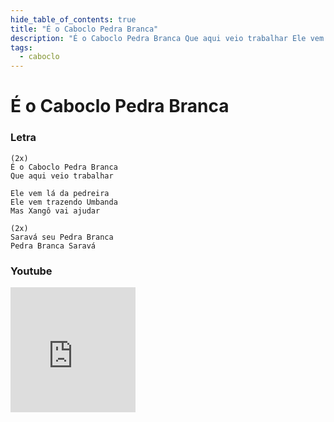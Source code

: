 ```yaml
---
hide_table_of_contents: true
title: "É o Caboclo Pedra Branca"
description: "É o Caboclo Pedra Branca Que aqui veio trabalhar Ele vem lá da pedreira Ele vem trazendo Umbanda Mas Xangô vai ajudar Saravá seu Pedra Branca Pedra Branca Saravá"
tags:
  - caboclo
---
```


# É o Caboclo Pedra Branca

### Letra

```text
(2x)
É o Caboclo Pedra Branca
Que aqui veio trabalhar

Ele vem lá da pedreira
Ele vem trazendo Umbanda
Mas Xangô vai ajudar

(2x)
Saravá seu Pedra Branca
Pedra Branca Saravá
```

### Youtube

<iframe
  width="200"
  height="200"
  src="https://www.youtube.com/embed/mxGWtqII5fo"
  title="YouTube video player"
  frameborder="0"
  allow="accelerometer; autoplay; clipboard-write; encrypted-media; gyroscope; picture-in-picture; web-share"
  referrerpolicy="strict-origin-when-cross-origin"
  allowfullscreen
></iframe>